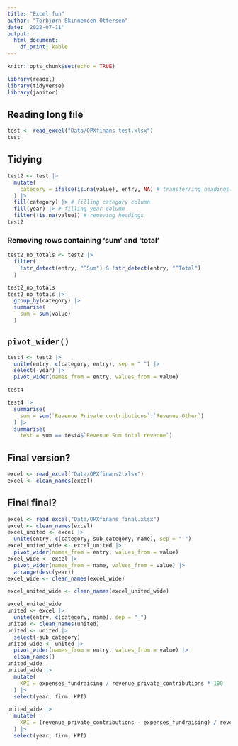 ```yaml
---
title: "Excel fun"
author: "Torbjørn Skinnemoen Ottersen"
date: '2022-07-11'
output: 
  html_document: 
    df_print: kable
---
```


```r
knitr::opts_chunk$set(echo = TRUE)
```

```r
library(readxl)
library(tidyverse)
library(janitor)
```

## Reading long file

```r
test <- read_excel("Data/OPXfinans test.xlsx")
test
```

## Tidying

```r
test2 <- test |> 
  mutate(
    category = ifelse(is.na(value), entry, NA) # transferring headings to category
  ) |> 
  fill(category) |> # filling category column
  fill(year) |> # filling year column
  filter(!is.na(value)) # removing headings
test2
```

### Removing rows containing 'sum' and 'total'
```r
test2_no_totals <- test2 |> 
  filter(
    !str_detect(entry, "^Sum") & !str_detect(entry, "^Total")
  )

test2_no_totals
test2_no_totals |>
  group_by(category) |> 
  summarise(
    sum = sum(value)
  )
```

## `pivot_wider()`
```r
test4 <- test2 |>
  unite(entry, c(category, entry), sep = " ") |> 
  select(-year) |> 
  pivot_wider(names_from = entry, values_from = value)

test4

test4 |> 
  summarise(
    sum = sum(`Revenue Private contributions`:`Revenue Other`)
  ) |> 
  summarise(
    test = sum == test4$`Revenue Sum total revenue`)
```

## Final version?
```r
excel <- read_excel("Data/OPXfinans2.xlsx")
excel <- clean_names(excel)

```

## Final final?
```r
excel <- read_excel("Data/OPXfinans_final.xlsx")
excel <- clean_names(excel)
excel_united <- excel |> 
  unite(entry, c(category, sub_category, name), sep = " ")
excel_united_wide <- excel_united |> 
  pivot_wider(names_from = entry, values_from = value)
excel_wide <- excel |> 
  pivot_wider(names_from = name, values_from = value) |> 
  arrange(desc(year))
excel_wide <- clean_names(excel_wide)

excel_united_wide <- clean_names(excel_united_wide)

excel_united_wide
united <- excel |> 
  unite(entry, c(category, name), sep = "_")
united <- clean_names(united)
united <- united |> 
  select(-sub_category)
united_wide <- united |> 
  pivot_wider(names_from = entry, values_from = value) |> 
  clean_names()
united_wide
united_wide |> 
  mutate(
    KPI = expenses_fundraising / revenue_private_contributions * 100
  ) |> 
  select(year, firm, KPI)

united_wide |> 
  mutate(
    KPI = (revenue_private_contributions - expenses_fundraising) / revenue_private_contributions * 100
  ) |> 
  select(year, firm, KPI)
```

